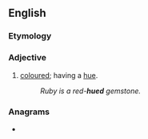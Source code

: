 ==English==

===Etymology===
{{suffix|en|hue|ed}}

===Adjective===
{{en-adj|-}}

# [[coloured]]; having a [[hue]].
#: ''Ruby is a red-'''hued''' gemstone.''

===Anagrams===
* {{anagrams|en|Duhe}}